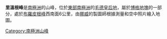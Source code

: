 {{coord|72|55|S|3|29|W|display=title}}
{{Unreferenced|time=2017-07-09T03:35:17+00:00}}
'''里溫根峰'''是[[南極洲|南極洲]]的山峰，位於[[東部南極洲|東部南極洲]]的[[毛德皇后地|毛德皇后地]]，屬於[[博格地塊|博格地塊]]的一部分，處於[[布羅皮根峰|布羅皮根峰]]西南面6公里，由[[挪威|挪威]]的製圖師根據測量和空中照片繪入地圖。

{{Antarctica-geo-stub}}
[[Category:南極洲山峰|Category:南極洲山峰]]